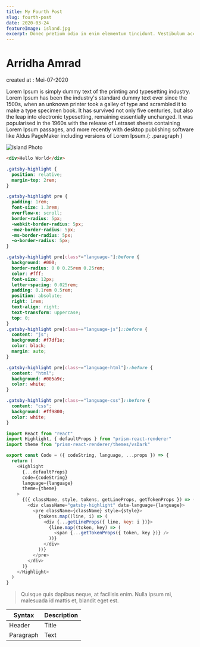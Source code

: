 ```yaml
---
title: My Fourth Post
slug: fourth-post
date: 2020-03-24
featureImage: island.jpg
excerpt: Donec pretium odio in enim elementum tincidunt. Vestibulum accumsan, sem sit amet aliquam interdum, ipsum diam dignissim enim.
---
```


# Arridha Amrad

created at : Mei-07-2020

Lorem Ipsum is simply dummy text of the printing and typesetting industry. Lorem Ipsum has been the industry's standard dummy text ever since the 1500s, when an unknown printer took a galley of type and scrambled it to make a type specimen book. It has survived not only five centuries, but also the leap into electronic typesetting, remaining essentially unchanged. It was popularised in the 1960s with the release of Letraset sheets containing Lorem Ipsum passages, and more recently with desktop publishing software like Aldus PageMaker including versions of Lorem Ipsum.{: .paragraph }

![Island Photo](island.jpg)

```html
<div>Hello World</div>
```

```css
.gatsby-highlight {
  position: relative;
  margin-top: 2rem;
}

.gatsby-highlight pre {
  padding: 1rem;
  font-size: 1.3rem;
  overflow-x: scroll;
  border-radius: 5px;
  -webkit-border-radius: 5px;
  -moz-border-radius: 5px;
  -ms-border-radius: 5px;
  -o-border-radius: 5px;
}

.gatsby-highlight pre[class*="language-"]:before {
  background: #000;
  border-radius: 0 0 0.25rem 0.25rem;
  color: #fff;
  font-size: 12px;
  letter-spacing: 0.025rem;
  padding: 0.1rem 0.5rem;
  position: absolute;
  right: 1rem;
  text-align: right;
  text-transform: uppercase;
  top: 0;
}
.gatsby-highlight pre[class~="language-js"]::before {
  content: "js";
  background: #f7df1e;
  color: black;
  margin: auto;
}

.gatsby-highlight pre[class~="language-html"]::before {
  content: "html";
  background: #005a9c;
  color: white;
}

.gatsby-highlight pre[class~="language-css"]::before {
  content: "css";
  background: #ff9800;
  color: white;
}
```

```js
import React from "react"
import Highlight, { defaultProps } from "prism-react-renderer"
import theme from "prism-react-renderer/themes/vsDark"

export const Code = ({ codeString, language, ...props }) => {
  return (
    <Highlight
      {...defaultProps}
      code={codeString}
      language={language}
      theme={theme}
    >
      {({ className, style, tokens, getLineProps, getTokenProps }) => (
        <div className="gatsby-highlight" data-language={language}>
          <pre className={className} style={style}>
            {tokens.map((line, i) => (
              <div {...getLineProps({ line, key: i })}>
                {line.map((token, key) => (
                  <span {...getTokenProps({ token, key })} />
                ))}
              </div>
            ))}
          </pre>
        </div>
      )}
    </Highlight>
  )
}
```

> Quisque quis dapibus neque, at facilisis enim. Nulla ipsum mi, malesuada id mattis et, blandit eget est.

| Syntax    | Description |
| --------- | ----------- |
| Header    | Title       |
| Paragraph | Text        |
